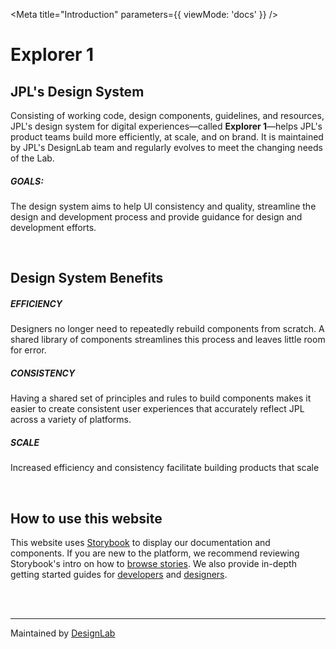 
<Meta title="Introduction" parameters={{ viewMode: 'docs' }} />

# Explorer 1

## JPL's Design System

Consisting of working code, design components, guidelines, and resources, JPL's design system for digital experiences—called **Explorer 1**—helps JPL's product teams build more efficiently, at scale, and on brand. It is maintained by JPL's DesignLab team and regularly evolves to meet the changing needs of the Lab.

##### GOALS:

The design system aims to help UI consistency and quality, streamline the design and development process and provide guidance for design and development efforts.

<br />

## Design System Benefits

##### EFFICIENCY

Designers no longer need to repeatedly rebuild components from scratch. A shared library of components streamlines this process and leaves little room for error.

##### CONSISTENCY

Having a shared set of principles and rules to build components makes it easier to create consistent user experiences that accurately reflect JPL across a variety of platforms.

##### SCALE

Increased efficiency and consistency facilitate building products that scale

<br />

## How to use this website

This website uses [Storybook](https://storybook.js.org/) to display our documentation and components. If you are new to the platform, we recommend reviewing Storybook's intro on how to [browse stories](https://storybook.js.org/docs/html/get-started/browse-stories). We also provide in-depth getting started guides for [developers](?path=/docs/getting-started-developer--docs) and [designers](?path=/docs/getting-started-designer--docs).

<br />
<br />

---

Maintained by [DesignLab](https://www.behance.net/JPL-DesignLab)
